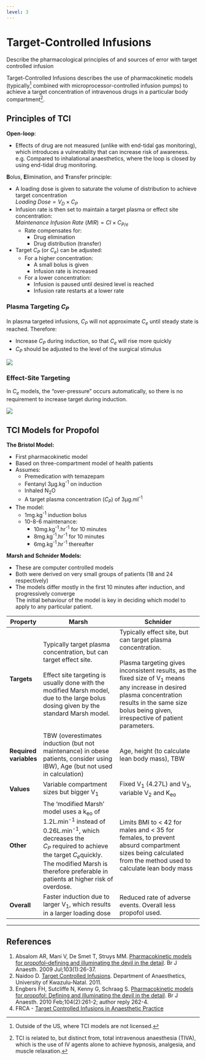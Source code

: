 ```yaml
---
level: 3
---
```


# Target-Controlled Infusions

:::ANZCA
Describe the pharmacological principles of and sources of error with target controlled infusion
:::


Target-Controlled Infusions describes the use of pharmacokinetic models (typically^[Outside of the US, where TCI models are not licensed.] combined with microprocessor-controlled infusion pumps) to achieve a target concentration of intravenous drugs in a particular body compartment^[TCI is related to, but distinct from, total intravenous anaesthesia (TIVA), which is the use of IV agents alone to achieve hypnosis, analgesia, and muscle relaxation.].


## Principles of TCI

**Open-loop**:

* Effects of drug are not measured (unlike with end-tidal gas monitoring), which introduces a vulnerability that can increase risk of awareness.\
e.g. Compared to inhalational anaesthetics, where the loop is closed by using end-tidal drug monitoring.


**B**olus, **E**limination, and **T**ransfer principle:

* A loading dose is given to saturate the volume of distribution to achieve target concentration\
$Loading \ Dose = V_D \times C_P$
* Infusion rate is then set to maintain a target plasma or effect site concentration:\
$Maintenance \ Infusion \ Rate \ (MIR) = Cl \times C_{P/e}$
    * Rate compensates for:
        * Drug elimination
        * Drug distribution (transfer)
* Target $C_P$ (or $C_e$) can be adjusted:
    * For a higher concentration:
        * A small bolus is given
        * Infusion rate is increased
    * For a lower concentration:
        * Infusion is paused until desired level is reached
        * Infusion rate restarts at a lower rate


### Plasma Targeting $C_P$

In plasma targeted infusions, $C_P$ will not approximate $C_e$ until steady state is reached. Therefore:

* Increase $C_P$ during induction, so that $C_e$ will rise more quickly
* $C_P$ should be adjusted to the level of the surgical stimulus

<img src="resources/plasma-site-targeting.svg">

### Effect-Site Targeting

In $C_e$ models, the "over-pressure" occurs automatically, so there is no requirement to increase target during induction.

<img src="resources/effect-site-targeting.svg">


## TCI Models for Propofol

**The Bristol Model:**

* First pharmacokinetic model
* Based on three-compartment model of health patients
* Assumes:
    * Premedication with temazepam
    * Fentanyl 3μg.kg^-1^ on induction
    * Inhaled N~2~O
    * A target plasma concentration ($C_P$) of 3μg.ml^-1^
* The model:
    * 1mg.kg^-1^ induction bolus
    * 10-8-6 maintenance:
        * 10mg.kg^-1^.hr^-1^ for 10 minutes
        * 8mg.kg^-1^.hr^-1^ for 10 minutes
        * 6mg.kg^-1^.hr^-1^ thereafter

**Marsh and Schnider Models:**

* These are computer controlled models
* Both were derived on very small groups of patients (18 and 24 respectively)
* The models differ mostly in the first 10 minutes after induction, and progressively converge\
The initial behaviour of the model is key in deciding which model to apply to any particular patient.

|        Property        |                                                                                                                        Marsh                                                                                                                        |                                                                                                                                    Schnider                                                                                                                                   |
|------------------------+-----------------------------------------------------------------------------------------------------------------------------------------------------------------------------------------------------------------------------------------------------+-------------------------------------------------------------------------------------------------------------------------------------------------------------------------------------------------------------------------------------------------------------------------------|
| **Targets**            | Typically target plasma concentration, but can target effect site. <br><br>Effect site targeting is usually done with the modified Marsh model, due to the large bolus dosing given by the standard Marsh model.                                    | Typically effect site, but can target plasma concentration. <br><br>Plasma targeting gives inconsistent results, as the fixed size of V~1~ means any increase in desired plasma concentration results in the same size bolus being given, irrespective of patient parameters. |
| **Required variables** | TBW (overestimates induction (but not maintenance) in obese patients, consider using IBW), Age (but not used in calculation)                                                                                                                        | Age, height (to calculate lean body mass), TBW                                                                                                                                                                                                                                |
| **Values**             | Variable compartment sizes but bigger V~1~                                                                                                                                                                                                          | Fixed V~1~ (4.27L) and V~3~, variable V~2~ and K~eo~                                                                                                                                                                                                                          |
| **Other**              | The 'modified Marsh' model uses a k~eo~ of 1.2L.min^-1^ instead of 0.26L.min^-1^, which decreases the $C_P \ $required to achieve the target $C_e$quickly. The modified Marsh is therefore preferable in patients at higher risk of overdose. | Limits BMI to < 42 for males and < 35 for females, to prevent absurd compartment sizes being calculated from the method used to calculate lean body mass                                                                                                                      |
| **Overall**            | Faster induction due to larger V~1~, which results in a larger loading dose                                                                                                                                                                         | Reduced rate of adverse events. Overall less propofol used.                                                                                                                                                                                                                   |

---

## References

1. Absalom AR, Mani V, De Smet T, Struys MM. [Pharmacokinetic models for propofol--defining and illuminating the devil in the detail](https://academic.oup.com/bja/article/103/1/26/462196/Pharmacokinetic-models-for-propofol-defining-and#6943950). Br J Anaesth. 2009 Jul;103(1):26-37.
2. Naidoo D. [Target Controlled Infusions](http://anaesthetics.ukzn.ac.za/Libraries/Documents2011/D_Naidoo_Target_Controlled_Infusion.sflb.ashx). Department of Anaesthetics, University of Kwazulu-Natal. 2011.
3. Engbers FH, Sutcliffe N, Kenny G, Schraag S. [Pharmacokinetic models for propofol: Defining and illuminating the devil in the detail](https://academic.oup.com/bja/article-pdf/104/2/261/614636/aep385.pdf). Br J Anaesth. 2010 Feb;104(2):261-2; author reply 262-4. 
2. FRCA - [Target Controlled Infusions in Anaesthetic Practice](http://www.frca.co.uk/article.aspx?articleid=101001)
